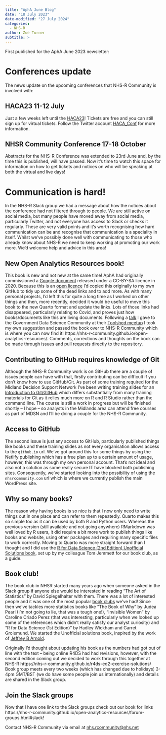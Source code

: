 ```yaml
---
title: "AphA June Blog"
date: "18 July 2023"
date-modified: "27 July 2024"
categories:
  - NHS-R
author: Zoë Turner
subtitle: >
---
```


First published for the AphA June 2023 newsletter:

# **Conferences update**

The news update on the upcoming conferences that NHS-R Community is involved with:

## **HACA23 11-12 July**

Just a few weeks left until the [HACA23](https://uobevents.eventsair.com/haca-2023/)! Tickets are free and you can still sign up for virtual tickets. Follow the Twitter account [HACA_Conf](https://twitter.com/HACA_Conf) for more information.

## **NHSR Community Conference 17-18 October**

Abstracts for the NHS-R Conference was extended to 23rd June and, by the time this is published, will have passed. Now it's time to watch this space for information on how to get tickets and notices on who will be speaking at both the virtual and live days!

# **Communication is hard!**

In the NHS-R Slack group we had a message about how the notices about the conference had not filtered through to people. We are still active on social media, but many people have moved away from social media, particularly Twitter, and not everyone has access to Slack or checks it regularly. These are very valid points and it's worth recognising how hard communication can be and recognise that communication is a speciality in itself. Whilst we've possibly done well with communicating to those who already know about NHS-R we need to keep working at promoting our work more. We'd welcome help and advice in this area!

## **New Open Analytics Resources book!**

This book is new and not new at the same time! AphA had originally commissioned a [Google document](https://docs.google.com/document/d/15unzokDyUQR_YLWFqBwVvds3C6B69sZn_3OQro9gB3E/edit#) released under a CC-BY-SA licence in 2020. Because this is an [open licence](https://nhs-r-community.github.io/statements-on-tools/open-code.html#licenceslicenses) I'd copied this originally to my own GitHub to tidy up some of the dead links and to add more. As with many personal projects, I'd left this for quite a long time as I worked on other things and then, more recently, decided it would be useful to move this book to the new Quarto format and update the links. Lots of those links had disappeared, particularly relating to Covid, and proves just how books/documents like this are living documents. Following a [talk](https://nhs-r-community.github.io/NHSRpresentations/20230613-government-toolshed/NHSRtoolshed.html#/title-slide) I gave to the Government Data Science Community at their [Toolshed meetup](https://www.eventbrite.co.uk/e/government-data-science-community-meet-up-the-data-science-toolshed-tickets-578774920367) I took my own suggestion and passed the book over to NHS-R Community which is where you can now find it! https://nhs-r-community.github.io/open-analytics-resources/. Comments, corrections and thoughts on the book can be made through issues and pull requests directly to the repository.

## **Contributing to GitHub requires knowledge of Git**

Although the NHS-R Community work is on GitHub there are a couple of issues people can have with that, firstly contributing can be difficult if you don't know how to use GitHub/Git. As part of some training required for the Midland Decision Support Network I've been writing training slides for an [Introduction to Git/GitHub](https://github.com/nhs-r-community/intro-git-github#introduction-to-git-and-github) which differs substantially from many training materials for Git as it relies much more on R and R Studio rather than the command line. The course is still a work in progress but will be finished shortly – I hope – so analysts in the Midlands area can attend free courses as part of MDSN and I'll be doing a couple for the NHS-R Community.

## **Access to GitHub**

The second issue is just any access to GitHub, particularly published things like books and these training slides as not every organisation allows access to the `github.io` url. We've got around this for some things by using the Netlify publishing which has a free plan up to a certain amount of usage, however, this was through my own personal account. That's not ideal and also not a solution as some really secure IT have blocked both publishing sites. Consequently, we've started looking into the possibility of using the `nhsrcommunity.com` url which is where we currently publish the main WordPress site.

## **Why so many books?**

The reason why having books is so nice is that I now only need to write things out in one place and can refer to them repeatedly. Quarto makes this so simple too as it can be used by both R and Python users. Whereas the previous version (still available and not going anywhere) RMarkdown was well loved by R users, it did require a bit more work to publish things like books and website, using other packages and requiring many specific files to work correctly. Moving to Quarto was more straight forward than I thought and I did use the [R for Data Science (2nd Edition) Unofficial Solutions book](https://github.com/nhs-r-community/r4ds-ed2-exercise-solutions), set up by my colleague Tom Jemmett for our book club, as a guide.

## **Book club!**

The book club in NHSR started many years ago when someone asked in the Slack group if anyone else would be interested in reading “The Art of Statistics” by David Spiegelhalter with them. There was a lot of interested people and it was one of the most popular [book clubs](https://github.com/nhs-r-community/book_group) we've had! Since then we've tackles more statistics books like “The Book of Why” by Judea Pearl (I'm not going to lie, that was a tough one!), “Invisible Women” by Caroline Criado Perez (that was interesting, particularly when we looked up some of the references which didn't really satisfy our analyst curiosity) and “R for Data Science (1st Edition)” by Hadley Wickham and Garret Grolemund. We started the Unofficial solutions book, inspired by the work of [Jeffrey B Arnold](https://jrnold.github.io/r4ds-exercise-solutions/).

Originally I'd thought about updating his book as the numbers had got out of line with the text – being online R4DS had had revisions, however, with the second edition coming out we decided to work through this together at NHS-R https://nhs-r-community.github.io/r4ds-ed2-exercise-solutions/ Book group meets every two weeks (which has changed due to holidays) 3-4pm GMT/BST (we do have some people join us internationally) and details are shared in the Slack group.

## **Join the Slack groups**

Now that I have one link to the Slack groups check out our book for links https://nhs-r-community.github.io/open-analytics-resources/forum-groups.html#slack!

Contact NHS-R Community via email at [nhs.rcommunity\@nhs.net](mailto:nhs.rcommunity@nhs.net)
